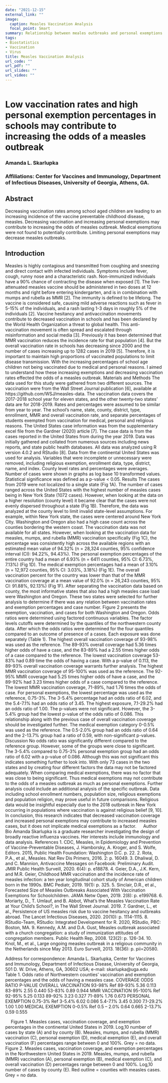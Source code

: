 ```yaml
---
date: "2021-12-15"
external_link: ""
image:
  caption: Measles Vaccination Analysis
  focal_point: Smart
summary: Relationship between meales outbreaks and personal exemptions from vaccination
tags:
- Biostatistics 
- Vaccination
- Virus
title: Measles Vaccination Analysis
url_code: ""
url_pdf: ""
url_slides: ""
url_video: ""
---
```


```r

```

# Low vaccination rates and high personal exemption percentages in schools may contribute to increasing the odds of a measles outbreak

### Amanda L. Skarlupka
### Affiliations: Center for Vaccines and Immunology, Department of Infectious Diseases, University of Georgia, Athens, GA.

## Abstract
Decreasing vaccination rates among school aged children are leading to an increasing incidence of the vaccine preventable childhood disease, measles. Decreasing vaccination and increasing personal exemptions may contribute to increasing the odds of measles outbreak. Medical exemptions were not found to potentially contribute. Limiting personal exemptions may decrease measles outbreaks.

## Introduction
Measles is highly contagious and transmitted from coughing and sneezing and direct contact with infected individuals. Symptoms include fever, cough, runny nose and a characteristic rash. Non-immunized individuals have a 90% chance of contracting the disease when exposed [1]. The live-attenuated measles vaccine should be administered in two doses at 12 months and right before entering kindergarten, and is in combination with mumps and rubella as MMR [2]. The immunity is defined to be lifelong. The vaccine is considered safe, causing mild adverse reactions such as fever in 5-15% of the individuals, and a rash lasting 1-3 days in roughly 5% of the individuals [2].
	Vaccine hesitancy and antivaccination movements contribute to decreased vaccination in schools and has been declared by the World Health Organization a threat to global health. This anti-vaccination movement is often spread and escalated through misinformation and social media [3]. Previously it has been determined that MMR vaccination reduces the incidence rate for that population [4]. But the overall vaccination rate in schools has decreasing since 2000 and the number of cases increasing up to 1282 cases in 2019 [5]. Therefore, it is important to maintain high proportions of vaccinated populations to limit disease transmission.
	With the increasing percentages of school age children not being vaccinated due to medical and personal reasons. I aimed to understand how these increasing exemptions and decreasing vaccination rates effected the odds of a measles outbreak. 
Materials and Methods
The data used for this study were gathered from two different sources. The vaccination were from the Wall Street Journal publication [6], available at https://github.com/WSJ/measles-data. The vaccination data covers the 2017-2018 school year for eleven states, and the other twenty-two states’ data are for 2018-2019. Rates and percentages were assumed to be similar from year to year. The school’s name, state, county, district, type, enrollment, MMR and overall vaccination rate, and separate percentages of students exempted from vaccination for medical, personal and religious reasons. 
The United States case information was from the supplementary excel file from the Gardner (2020) article [7]. The case data is from the cases reported in the United States from during the year 2019. Data was initially gathered and collated from numerous sources including news reports, and state public health databases. All data was analyzed using R version 4.0.2 and RStudio [8]. 
Data from the continental United States was used for analysis. Variables that were incomplete or unnecessary were removed, including religious exemption, enrollment data, type, district, name, and index. County level rates and percentages were averages. Number of cases were shown in graphs as log base 10 transformed values. Statistical significance was defined as a p-value < 0.05.
Results
The cases from 2019 were not localized to a single state (Fig 1A). The number of cases ranged across the United States with the highest number of measles cases being in New York State (1072 cases). However, when looking at the data on a higher resolution (county level) it became clear that the cases were not evenly dispersed throughout a state (Fig 1B). Therefore, the data was analyzed at the county level to limit invalid state-level assumptions. For example, within New York state, the cases were centered around New York City. Washington and Oregon also had a high case count across the counties bordering the western coast.
The vaccination data was not available for all states. However, when looking at the vaccination data for measles, mumps, and rubella (MMR) vaccination specifically (Fig 1C), the percentage was consistently high across the available regions with an estimated mean value of 94.32% (n = 28,324 counties, 95% confidence interval (CI): 94.22%, 94.43%). The personal exemption percentages of the entire country had a mean of 6.93% (n = 6411 counties, 95% CI: 6.73%, 7.13%) (Fig 1D). The medical exemption percentages had a mean of 3.10% (n = 12,972 counties, 95% CI: 3.03%, 3.18%) (Fig 1E). The overall vaccination percent for the country was lower than that of the MMR vaccination coverage at a mean value of 92.0% (n = 26,243 counties, 95% CI: 91.88%, 92.13%) (Fig 1F).
After separating the vaccination data based on county, the most informative states that also had a high measles case load were Washington and Oregon. These two states were selected for further analysis to determine if there was any relation between vaccination rates and exemption percentages and case number. Figure 2 presents the exemption, vaccination, and cases for both Washington and Oregon. 
Odds ratios were determined using factored continuous variables. The factor levels cutoffs were determined by the quantiles of the northwestern county data. After which the odds ratios were determined for the four quantiles compared to an outcome of presence of a cases. Each exposure was done separately (Table 1). 
The highest overall vaccination coverage of 93-98% was used as the reference. The 89-93% overall coverage had 5.36 times higher odds of have a case, and the 83-89% had a 2.55 times higher odds of a case compared to the reference. The lowest vaccination coverage 53-83% had 0.89 time the odds of having a case. With a p-value of 0.113, the 89-93% overall vaccination coverage warrants further analysis. The highest MMR vaccination coverage of 95-100% was used as the reference. The 92-95% MMR coverage had 5.25 times higher odds of have a case, and the 89-92% had 3.23 times higher odds of a case compared to the reference. The lowest MMR vaccination coverage, 71-89%, had 1.76 times the odds of case.
For personal exemptions, the lowest percentage was used as the reference, 0.75-3%. The 3-5.4% percentage had an odds ratio of 6.02, and the 5.4-7.1% had an odds ratio of 3.45. The highest exposure, 7.1-29.2% had an odds ratio of 1.00. The p-values were not significant. However, the 3-5.4% group had the lowest p-value of the odds ratio of 0.086. This relationship along with the previous case of overall vaccination coverage should be investigated further. The medical exemption category 0-0.5% was used as the reference. The 0.5-2.0% group had an odds ratio of 0.64 and the 2-13.7% group had a ratio of 0.59, with non-significant p-values. 
Discussion
	 No odds ratio was significantly different compared to the reference group. However, some of the groups were close to significant. The 3-5.4% compared to 0.75-3% personal exemption group had an odds ratio of 6.02 with a p-value of 0.086. Although this was not significant this indicates something further to look into. With only 73 cases in the two states and by creating four different factors the data may not be factored adequately. When comparing medical exemptions, there was no factor that was close to being significant. Thus medical exemptions may not contribute to the odds of a measles outbreak as much as personal exemptions. 
	Further analysis could include an additional analysis of the specific outbreak. Data including school enrollment numbers, population size, religious exemptions and population religion, may prove useful in future comparisons. Religious data would be insightful especially due to the 2018 outbreak in New York occurring in populations where vaccination is against religious belief [9, 10]. 
In conclusion, this research indicates that decreased vaccination coverage and increased personal exemptions may contribute to increased measles cases, but it does not implicate medical exemptions as a factor. 
 
Author Bio 
Amanda Skarlupka is a graduate researcher investigating the design of broadly reactive influenza vaccines. Her interests include immunology and data analysis. 
References 
1.	CDC, Measles, in Epidemiology and Prevention of Vaccine-Preventable Diseases, J. Hamborsky, A. Kroger, and S. Wolfe, Editors. 2015, Public Health Foundation: Washington D.C. p. 22.
2.	Rota, P.A., et al., Measles. Nat Rev Dis Primers, 2016. 2: p. 16049.
3.	Dhaliwal, D. and C. Mannion, Antivaccine Messages on Facebook: Preliminary Audit. JMIR Public Health Surveill, 2020. 6(4): p. e18878.
4.	Geier, D.A., J.K. Kern, and M.R. Geier, Childhood MMR vaccination and the incidence rate of measles infection: a ten year longitudinal cohort study of American children born in the 1990s. BMC Pediatr, 2019. 19(1): p. 325.
5.	Sinclair, D.R., et al., Forecasted Size of Measles Outbreaks Associated With Vaccination Exemptions for Schoolchildren. JAMA Netw Open, 2019. 2(8): p. e199768.
6.	Moriarty, D., T. Umlauf, and B. Abbot, What’s the Measles Vaccination Rate at Your Child’s School?, in The Wall Street Journal. 2019.
7.	Gardner, L., et al., Persistence of US measles risk due to vaccine hesitancy and outbreaks abroad. The Lancet Infectious Diseases, 2020. 20(10): p. 1114-1115.
8.	RStudio-Team, RStudio: Integrated Development for R. 2020, RStudio, PBC: Boston, MA.
9.	Kennedy, A.M. and D.A. Gust, Measles outbreak associated with a church congregation: a study of immunization attitudes of congregation members. Public Health Rep, 2008. 123(2): p. 126-34.
10.	Knol, M., et al., Large ongoing measles outbreak in a religious community in the Netherlands since May 2013. Euro Surveill, 2013. 18(36): p. pii=20580.

Address for correspondence: Amanda L. Skarlupka, Center for Vaccines and Immunology, Department of Infectious Disease, University of Georgia, 501 D. W. Drive, Athens, GA, 30602 USA; e-mail: skarlupka@uga.edu
 
Table 1. Odds ratio of Northwestern counties’ vaccination and exemption percentages and the odds of having a measles case.
	COVERAGE	ODDS RATIO	P-VALUE
OVERALL VACCINATION 	93-98%	Ref	
	89-93%	5.36	0.113
	83-89%	2.55	0.440
	53-83%	0.89	0.944
MMR VACCINATION 	95-100%	Ref	
	92-95%	5.25	0.133
	89-92%	3.23	0.327
	71-89%	1.76	0.673
PERSONAL EXEMPTION	0.75-3%	Ref	
	3-5.4%	6.02	0.086
	5.4-7.1%	3.45	0.300
	7.1-29.2%	1.00	1.00
MEDICAL EXEMPTION	0-0.5%	Ref	
	0.5 – 2.0%	0.64	0.665
	2-13.7%	0.59	0.555
 
 
Figure 1. Measles cases, vaccination coverage, and exemption percentages in the continental United States in 2019. Log,10 number of cases by state (A) and by county (B). Measles, mumps, and rubella (MMR) vaccination (C), personal exemption (D), medical exemption (E), and overall vaccination (F) percentages range between 0 and 100%. Grey = no data. 
 
Figure 2. Measles cases, vaccination coverage, and exemption percentages in the Northwestern United States in 2019. Measles, mumps, and rubella (MMR) vaccination (A), personal exemption (B), medical exemption (C), and overall vaccination (D) percentages range between 0 and 100%. Log,10 number of cases by county (E). Red outline = counties with measles cases. Grey = no data.

